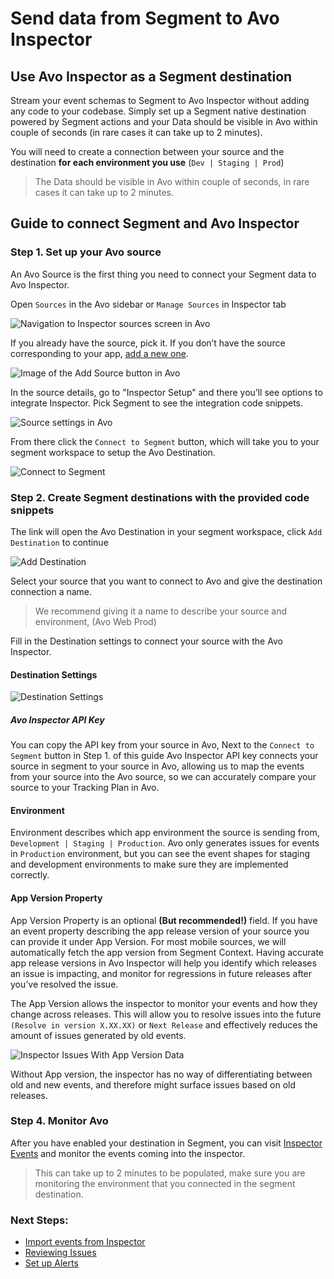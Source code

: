 # Send data from Segment to Avo Inspector

## Use Avo Inspector as a Segment destination

Stream your event schemas to Segment to Avo Inspector without adding any code to your codebase. Simply set up a Segment native destination powered by Segment actions and your Data should be visible in Avo within couple of seconds (in rare cases it can take up to 2 minutes).


You will need to create a connection between your source and the destination **for each environment you use** (`Dev | Staging | Prod`)

> The Data should be visible in Avo within couple of seconds, in rare cases it can take up to 2 minutes.

## Guide to connect Segment and Avo Inspector

### Step 1. Set up your Avo source

An Avo Source is the first thing you need to connect your Segment data to Avo Inspector.

Open `Sources` in the Avo sidebar or `Manage Sources` in Inspector tab

![Navigation to Inspector sources screen in Avo](/images/workspace/nav-inspector-sources-highlighted.png)

If you already have the source, pick it. If you don’t have the source corresponding to your app, [add a new one](/inspector/inspector-overview#configuring-sources).

![Image of the Add Source button in Avo](/images/add-source.png)

In the source details, go to "Inspector Setup" and there you’ll see options to integrate Inspector. Pick Segment to see the integration code snippets.

![Source settings in Avo](/images/guide-segment-to-inspector/source-setup.png)

From there click the `Connect to Segment` button, which will take you to your segment workspace to setup the Avo Destination.

![Connect to Segment](/images/guide-segment-to-inspector/connect-to-segment.png)

### Step 2. Create Segment destinations with the provided code snippets

The link will open the Avo Destination in your segment workspace, click `Add Destination` to continue

![Add Destination](/images/guide-segment-to-inspector/avo-destination-segment.png)

Select your source that you want to connect to Avo and give the destination connection a name.

> We recommend giving it a name to describe your source and environment, (Avo Web Prod)

Fill in the Destination settings to connect your source with the Avo Inspector.

#### Destination Settings

![Destination Settings](/images/guide-segment-to-inspector/avo-destination-settings.png)

##### Avo Inspector API Key

You can copy the API key from your source in Avo, Next to the `Connect to Segment` button in Step 1. of this guide
Avo Inspector API key connects your source in segment to your source in Avo, allowing us to map the events from your source into the Avo source, so we can accurately compare your source to your Tracking Plan in Avo.

#### Environment

Environment describes which app environment the source is sending from, `Development | Staging | Production`.
Avo only generates issues for events in `Production` environment, but you can see the event shapes for staging and development environments to make sure they are implemented correctly.

#### App Version Property

App Version Property is an optional **(But recommended!)** field.
If you have an event property describing the app release version of your source you can provide it under App Version. For most mobile sources, we will automatically fetch the app version from Segment Context. Having accurate app release versions in Avo Inspector will help you identify which releases an issue is impacting, and monitor for regressions in future releases after you’ve resolved the issue.

The App Version allows the inspector to monitor your events and how they change across releases. This will allow you to resolve issues into the future `(Resolve in version X.XX.XX)` or `Next Release` and effectively reduces the amount of issues generated by old events.

![Inspector Issues With App Version Data](/images/guide-segment-to-inspector/inspector-issue-app-version.png)

Without App version, the inspector has no way of differentiating between old and new events, and therefore might surface issues based on old releases.

### Step 4. Monitor Avo

After you have enabled your destination in Segment, you can visit [Inspector Events](https://www.avo.app/schemas/fwtXqAc0fCLy7b7oGW40/inspector/events) and monitor the events coming into the inspector.

> This can take up to 2 minutes to be populated, make sure you are monitoring the environment that you connected in the segment destination.

### Next Steps:

- [Import events from Inspector](https://www.avo.app/docs/inspector/add-events-from-inspector)
- [Reviewing Issues](https://www.avo.app/docs/inspector/inspector-issues-view)
- [Set up Alerts](https://www.avo.app/docs/inspector/inspector-slack-alerts)
